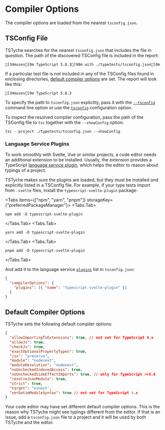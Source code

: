 
# Compiler Options

The compiler options are loaded from the nearest `tsconfig.json`.

## TSConfig File

TSTyche searches for the nearest `tsconfig.json` that includes the file in question. The path of the discovered TSConfig file is included in the report:

```ansi
[34muses[0m TypeScript 5.8.3[90m with ./typetests/tsconfig.json[0m
```

If a particular test file is not included in any of the TSConfig files found in enclosing directories, [default compiler options](#default-compiler-options) are set. The report will look like this:

```ansi
[34muses[0m TypeScript 5.8.3
```

To specify the path to `tsconfig.json` explicitly, pass it with the [`--tsconfig`](../reference/command-line.mdx#tsconfig) command line option or use the [`tsconfig`](../reference/config-file.mdx#tsconfig) configuration option.

<Tip>

To inspect the resolved compiler configuration, pass the path of the TSConfig file to `tsc` together with the `--showConfig` option:

```shell
tsc --project ./typetests/tsconfig.json --showConfig
```

</Tip>

### Language Service Plugins

To work smoothly with Svelte, Vue or similar projects, a code editor needs an additional extension to be installed. Usually, the extension provides a TypeScript [language service plugin](https://github.com/microsoft/TypeScript/wiki/Writing-a-Language-Service-Plugin), which helps the editor to reason about typings of a project.

TSTyche makes sure the plugins are loaded, but they must be installed and explicitly listed in a TSConfig file. For example, if your type tests import from `.svelte` files, install the `typescript-svelte-plugin` package:

<Tabs items={["npm", "yarn", "pnpm"]} storageKey={"preferredPackageManager"}>
<Tabs.Tab>

```shell
npm add -D typescript-svelte-plugin
```

</Tabs.Tab>
<Tabs.Tab>

```shell
yarn add -D typescript-svelte-plugin
```

</Tabs.Tab>
<Tabs.Tab>

```shell
pnpm add -D typescript-svelte-plugin
```

</Tabs.Tab>
</Tabs>

And add it to the language service [`plugins`](https://typescriptlang.org/tsconfig#plugins) list in `tsconfig.json`:

```json
{
  "compilerOptions": {
    "plugins": [{ "name": "typescript-svelte-plugin" }]
  }
}
```

## Default Compiler Options

TSTyche sets the following default compiler options:

```json
{
  "allowImportingTsExtensions": true, // not set for TypeScript 4.x
  "allowJs": true,
  "checkJs": true,
  "exactOptionalPropertyTypes": true,
  "jsx": "preserve",
  "module": "nodenext",
  "moduleResolution": "nodenext",
  "noUncheckedIndexedAccess": true,
  "noUncheckedSideEffectImports": true, // only for TypeScript >=5.6
  "resolveJsonModule": true,
  "strict": true,
  "target": "esnext",
  "verbatimModuleSyntax": true // not set for TypeScript 4.x
}
```

<Note>

Your code editor may have set different default compiler options. This is the reason why TSTyche might see typings different from the editor. If that is an issue, add a `tsconfig.json` file to a project and it will be used by both TSTyche and the editor.

</Note>
